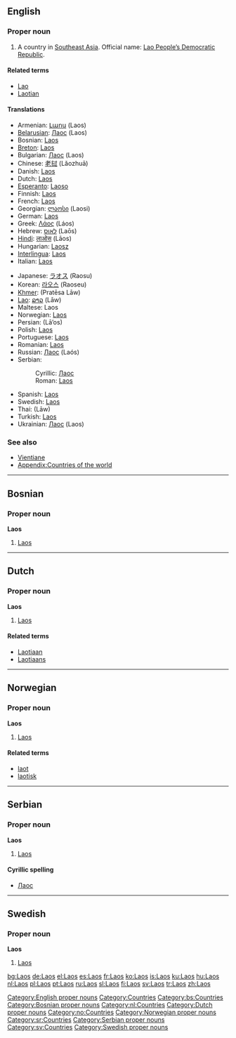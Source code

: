 {{wikipedia}}
==English==

===Proper noun===
{{en-noun|-}}

# A country in [[Southeast Asia]]. Official name: [[Lao People’s Democratic Republic]].

[[Category:English proper nouns]]

====Related terms====
* [[Lao]]
* [[Laotian]]

====Translations====
{{trans-top|country in Southeast Asia}}
*Armenian: [[Լաոս]] (Laos)
*[[Belarusian]]: [[Лаос#Belarussian|Лаос]] (Laos) {{m}}
*Bosnian: [[#Bosnian|Laos]] {{m}}
*[[Breton]]: [[#Breton|Laos]]
*Bulgarian: [[Лаос#Bulgarian|Лаос]] (Laos) {{m}}
*Chinese: [[老挝]] (Lǎozhuā)
*Danish: [[#Danish|Laos]]
*Dutch: [[#Dutch|Laos]] {{n}}
*[[Esperanto]]: [[Laoso]]
*Finnish: [[#Finnish|Laos]]
*French: [[#French|Laos]]
*Georgian: [[ლაოსი]] (Laosi)
*German: [[#German|Laos]]
*Greek: [[Λάος]] (Láos) {{n}}
*Hebrew: [[לאוס]] (Laōs)
*[[Hindi]]: [[लाओस]] (Lāos)
*Hungarian: [[Laosz]]
*[[Interlingua]]: [[#Interlingua|Laos]]
*Italian: [[#Italian|Laos]]
{{trans-mid}}
*Japanese: [[ラオス]] (Raosu)
*Korean: [[라오스]] (Raoseu)
*[[Khmer]]: {{KMchar|[[ប្រទេសលាវ]]}} (Pratēsa Lāw)
*[[Lao]]: [[ລາວ]] (Lāw)
*Maltese: Laos
*Norwegian: [[#Norwegian|Laos]]
*Persian: {{FAchar|[[لائوس]]}} (Lā’os)
*Polish: [[#Polish|Laos]]
*Portuguese: [[#Portuguese|Laos]]
*Romanian: [[#Romanian|Laos]] {{n}}
*Russian: [[Лаос#Russian|Лаос]] (Laós) {{m}}
*Serbian:
*:Cyrillic: [[Лаос#Serbian|Лаос]] {{m}}
*:Roman: [[#Serbian|Laos]] {{m}}
*Spanish: [[#Spanish|Laos]]
*Swedish: [[#Swedish|Laos]]
*Thai: {{THchar|[[ลาว]]}} (Lāw)
*Turkish: [[#Turkish|Laos]]
*Ukrainian: [[Лаос#Ukrainian|Лаос]] (Laos) {{m}}
{{trans-bottom}}

===See also===
* [[Vientiane]]
* [[Appendix:Countries of the world]]

[[Category:Countries]]

----

==Bosnian==
===Proper noun===
'''Laos''' {{m}}

# [[#English|Laos]]

[[Category:bs:Countries]]
[[Category:Bosnian proper nouns]]

----

==Dutch==
===Proper noun===
'''Laos'''

#[[#English|Laos]]

[[Category:nl:Countries]]
[[Category:Dutch proper nouns]]

====Related terms====
* [[Laotiaan]]
* [[Laotiaans]]

----

==Norwegian==
===Proper noun===
'''Laos'''

# [[#English|Laos]]

[[Category:no:Countries]]
[[Category:Norwegian proper nouns]]

====Related terms====
* [[laot]]
* [[laotisk]]

----

==Serbian==
===Proper noun===
'''Laos''' {{m}}

# [[#English|Laos]]

====Cyrillic spelling====
* [[Лаос#Serbian|Лаос]]

[[Category:sr:Countries]]
[[Category:Serbian proper nouns]]

----

==Swedish==

===Proper noun===
'''Laos'''

# [[#English|Laos]]

[[Category:sv:Countries]]
[[Category:Swedish proper nouns]]

[[bg:Laos]]
[[de:Laos]]
[[el:Laos]]
[[es:Laos]]
[[fr:Laos]]
[[ko:Laos]]
[[is:Laos]]
[[ku:Laos]]
[[hu:Laos]]
[[nl:Laos]]
[[pl:Laos]]
[[pt:Laos]]
[[ru:Laos]]
[[sl:Laos]]
[[fi:Laos]]
[[sv:Laos]]
[[tr:Laos]]
[[zh:Laos]]
